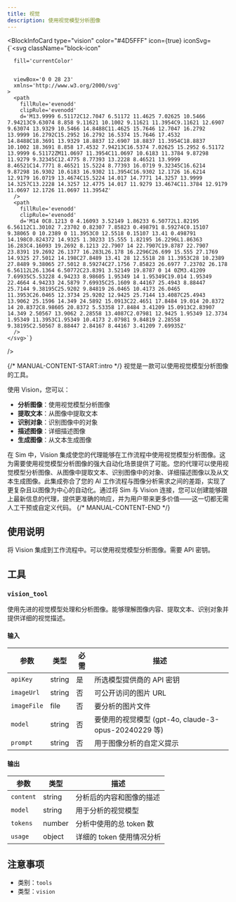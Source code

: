 ```yaml
---
title: 视觉
description: 使用视觉模型分析图像
---
```



<BlockInfoCard 
  type="vision"
  color="#4D5FFF"
  icon={true}
  iconSvg={`<svg className="block-icon"
      
      fill='currentColor'
      
      
      viewBox='0 0 28 23'
      xmlns='http://www.w3.org/2000/svg'
    >
      <path
        fillRule='evenodd'
        clipRule='evenodd'
        d='M13.9999 6.51172C12.7047 6.51172 11.4625 7.02625 10.5466 7.94213C9.63074 8.858 9.11621 10.1002 9.11621 11.3954C9.11621 12.6907 9.63074 13.9329 10.5466 14.8488C11.4625 15.7646 12.7047 16.2792 13.9999 16.2792C15.2952 16.2792 16.5374 15.7646 17.4532 14.8488C18.3691 13.9329 18.8837 12.6907 18.8837 11.3954C18.8837 10.1002 18.3691 8.858 17.4532 7.94213C16.5374 7.02625 15.2952 6.51172 13.9999 6.51172ZM11.0697 11.3954C11.0697 10.6183 11.3784 9.87298 11.9279 9.32345C12.4775 8.77393 13.2228 8.46521 13.9999 8.46521C14.7771 8.46521 15.5224 8.77393 16.0719 9.32345C16.6214 9.87298 16.9302 10.6183 16.9302 11.3954C16.9302 12.1726 16.6214 12.9179 16.0719 13.4674C15.5224 14.017 14.7771 14.3257 13.9999 14.3257C13.2228 14.3257 12.4775 14.017 11.9279 13.4674C11.3784 12.9179 11.0697 12.1726 11.0697 11.3954Z'
      />
      <path
        fillRule='evenodd'
        clipRule='evenodd'
        d='M14 0C8.1213 0 4.16093 3.52149 1.86233 6.50772L1.82195 6.56112C1.30102 7.23702 0.82307 7.85823 0.498791 8.59274C0.15107 9.38065 0 10.2389 0 11.3953C0 12.5518 0.15107 13.41 0.498791 14.198C0.824372 14.9325 1.30233 15.555 1.82195 16.2296L1.86363 16.283C4.16093 19.2692 8.1213 22.7907 14 22.7907C19.8787 22.7907 23.8391 19.2692 26.1377 16.283L26.178 16.2296C26.699 15.555 27.1769 14.9325 27.5012 14.198C27.8489 13.41 28 12.5518 28 11.3953C28 10.2389 27.8489 9.38065 27.5012 8.59274C27.1756 7.85823 26.6977 7.23702 26.178 6.56112L26.1364 6.50772C23.8391 3.52149 19.8787 0 14 0ZM3.41209 7.69935C5.53228 4.94233 8.98605 1.95349 14 1.95349C19.014 1.95349 22.4664 4.94233 24.5879 7.69935C25.1609 8.44167 25.4943 8.88447 25.7144 9.38195C25.9202 9.84819 26.0465 10.4173 26.0465 11.3953C26.0465 12.3734 25.9202 12.9425 25.7144 13.4087C25.4943 13.9062 25.1596 14.349 24.5892 15.0913C22.4651 17.8484 19.014 20.8372 14 20.8372C8.98605 20.8372 5.53358 17.8484 3.41209 15.0913C2.83907 14.349 2.50567 13.9062 2.28558 13.4087C2.07981 12.9425 1.95349 12.3734 1.95349 11.3953C1.95349 10.4173 2.07981 9.84819 2.28558 9.38195C2.50567 8.88447 2.84167 8.44167 3.41209 7.69935Z'
      />
    </svg>`}
/>

{/* MANUAL-CONTENT-START:intro */}
视觉是一款可以使用视觉模型分析图像的工具。

使用 Vision，您可以：

- **分析图像**：使用视觉模型分析图像
- **提取文本**：从图像中提取文本
- **识别对象**：识别图像中的对象
- **描述图像**：详细描述图像
- **生成图像**：从文本生成图像

在 Sim 中，Vision 集成使您的代理能够在工作流程中使用视觉模型分析图像。这为需要使用视觉模型分析图像的强大自动化场景提供了可能。您的代理可以使用视觉模型分析图像、从图像中提取文本、识别图像中的对象、详细描述图像以及从文本生成图像。此集成弥合了您的 AI 工作流程与图像分析需求之间的差距，实现了更复杂且以图像为中心的自动化。通过将 Sim 与 Vision 连接，您可以创建能够跟上最新信息的代理，提供更准确的响应，并为用户带来更多价值——这一切都无需人工干预或自定义代码。
{/* MANUAL-CONTENT-END */}

## 使用说明

将 Vision 集成到工作流程中。可以使用视觉模型分析图像。需要 API 密钥。

## 工具

### `vision_tool`

使用先进的视觉模型处理和分析图像。能够理解图像内容、提取文本、识别对象并提供详细的视觉描述。

#### 输入

| 参数 | 类型 | 必需 | 描述 |
| --------- | ---- | -------- | ----------- |
| `apiKey` | string | 是 | 所选模型提供商的 API 密钥 |
| `imageUrl` | string | 否 | 可公开访问的图片 URL |
| `imageFile` | file | 否 | 要分析的图片文件 |
| `model` | string | 否 | 要使用的视觉模型 \(gpt-4o, claude-3-opus-20240229 等\) |
| `prompt` | string | 否 | 用于图像分析的自定义提示 |

#### 输出

| 参数 | 类型 | 描述 |
| --------- | ---- | ----------- |
| `content` | string | 分析后的内容和图像的描述 |
| `model` | string | 用于分析的视觉模型 |
| `tokens` | number | 分析中使用的总 token 数 |
| `usage` | object | 详细的 token 使用情况分析 |

## 注意事项

- 类别：`tools`
- 类型：`vision`
